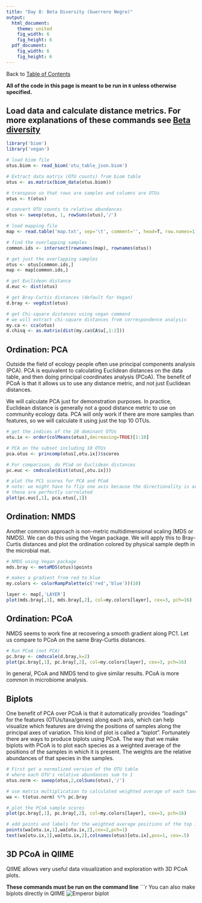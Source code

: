 ```yaml
---
title: "Day 8: Beta Diversity (Guerrero Negro)"
output:
  html_document:
    theme: united
    fig_width: 6
    fig_height: 6
  pdf_document:
    fig_width: 6
    fig_height: 6
---
```

Back to [Table of Contents](../../doc/index.html)  

**All of the code in this page is meant to be run in ```R``` unless otherwise specified.**

## Load data and calculate distance metrics. For more explanations of these commands see [Beta diversity](beta.diversity.html)
```r
library('biom')
library('vegan')

# load biom file
otus.biom <- read_biom('otu_table_json.biom')

# Extract data matrix (OTU counts) from biom table
otus <- as.matrix(biom_data(otus.biom))

# transpose so that rows are samples and columns are OTUs
otus <- t(otus)

# convert OTU counts to relative abundances
otus <- sweep(otus, 1, rowSums(otus),'/')

# load mapping file
map <- read.table('map.txt', sep='\t', comment='', head=T, row.names=1)

# find the overlapping samples
common.ids <- intersect(rownames(map), rownames(otus))

# get just the overlapping samples
otus <- otus[common.ids,]
map <- map[common.ids,]

# get Euclidean distance
d.euc <- dist(otus)

# get Bray-Curtis distances (default for Vegan)
d.bray <- vegdist(otus)

# get Chi-square distances using vegan command
# we will extract chi-square distances from correspondence analysis
my.ca <- cca(otus)
d.chisq <- as.matrix(dist(my.ca$CA$u[,1:2]))
```

## Ordination: PCA
Outside the field of ecology people often use principal components analysis (PCA). PCA is equivalent to calculating Euclidean distances on the data table, and then doing principal coordinates analysis (PCoA). The benefit of PCoA is that it allows us to use any distance metric, and not just Euclidean distances.

We will calculate PCA just for demonstration purposes. In practice, Euclidean distance is generally not a good distance metric to use on community ecology data. PCA will only work if there are more samples than features, so we will calculate it using just the top 10 OTUs.
```r
# get the indices of the 10 dominant OTUs
otu.ix <- order(colMeans(otus),decreasing=TRUE)[1:10]

# PCA on the subset including 10 OTUs
pca.otus <- princomp(otus[,otu.ix])$scores

# For comparison, do PCoA on Euclidean distances
pc.euc <- cmdscale(dist(otus[,otu.ix]))

# plot the PC1 scores for PCA and PCoA
# note: we might have to flip one axis because the directionality is arbitrary
# these are perfectly correlated
plot(pc.euc[,1], pca.otus[,1])
```

## Ordination: NMDS
Another common approach is non-metric multidimensional scaling (MDS or NMDS). We can do this using the Vegan package. We will apply this to Bray-Curtis distances and plot the ordination colored by physical sample depth in the microbial mat.
```r
# NMDS using Vegan package
mds.bray <- metaMDS(otus)$points

# makes a gradient from red to blue
my.colors <- colorRampPalette(c('red','blue'))(10)

layer <- map[,'LAYER']
plot(mds.bray[,1], mds.bray[,2], col=my.colors[layer], cex=3, pch=16)
```

## Ordination: PCoA
NMDS seems to work fine at recovering a smooth gradient along PC1. Let us compare to PCoA on the same Bray-Curtis distances.
```r
# Run PCoA (not PCA)
pc.bray <- cmdscale(d.bray,k=2)
plot(pc.bray[,1], pc.bray[,2], col=my.colors[layer], cex=3, pch=16)
```

In general, PCoA and NMDS tend to give similar results. PCoA is more common in microbiome analysis.

## Biplots
One benefit of PCA over PCoA is that it automatically provides "loadings" for the features (OTUs/taxa/genes) along each axis, which can help visualize which features are driving the positions of samples along the principal axes of variation. This kind of plot is called a "biplot". Fortunately there are ways to produce biplots using PCoA. The way that we make biplots with PCoA is to plot each species as a weighted average of the positions of the samples in which it is present. The weights are the relative abundances of that species in the samples.
```r
# First get a normalized version of the OTU table
# where each OTU's relative abundances sum to 1
otus.norm <- sweep(otus,2,colSums(otus),'/')

# use matrix multiplication to calculated weighted average of each taxon along each axis
wa <- t(otus.norm) %*% pc.bray

# plot the PCoA sample scores
plot(pc.bray[,1], pc.bray[,2], col=my.colors[layer], cex=3, pch=16)

# add points and labels for the weighted average positions of the top 10 dominant OTUs
points(wa[otu.ix,1],wa[otu.ix,2],cex=2,pch=1)
text(wa[otu.ix,1],wa[otu.ix,2],colnames(otus)[otu.ix],pos=1, cex=.5)
```

## 3D PCoA in QIIME
QIIME allows very useful data visualization and exploration with 3D PCoA plots. 

**These commands must be run on the command line**
```r

You can also make biplots directly in QIIME
![Emperor biplot](3d/Emperor-biplot.png)

